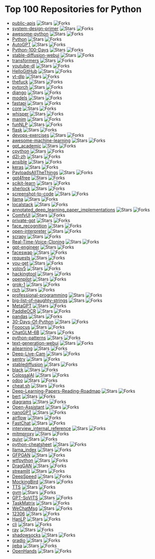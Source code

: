 # Top 100 Repositories for Python

- [public-apis](https://github.com/public-apis/public-apis) ![Stars](https://img.shields.io/badge/stars-316090-yellow?style=flat&logoSize=auto) ![Forks](https://img.shields.io/badge/forks-33704-blue?style=flat&logoSize=auto)
- [system-design-primer](https://github.com/donnemartin/system-design-primer) ![Stars](https://img.shields.io/badge/stars-273385-yellow?style=flat&width=100&height=20) ![Forks](https://img.shields.io/badge/forks-46052-blue?style=flat&width=100&height=20)
- [awesome-python](https://github.com/vinta/awesome-python) ![Stars](https://img.shields.io/badge/stars-222622-yellow?style=flat&width=100&height=20) ![Forks](https://img.shields.io/badge/forks-24883-blue?style=flat&width=100&height=20)
- [Python](https://github.com/TheAlgorithms/Python) ![Stars](https://img.shields.io/badge/stars-193343-yellow?style=flat&width=100&height=20) ![Forks](https://img.shields.io/badge/forks-45510-blue?style=flat&width=100&height=20)
- [AutoGPT](https://github.com/Significant-Gravitas/AutoGPT) ![Stars](https://img.shields.io/badge/stars-167777-yellow?style=flat&width=100&height=20) ![Forks](https://img.shields.io/badge/forks-44297-blue?style=flat&width=100&height=20)
- [Python-100-Days](https://github.com/jackfrued/Python-100-Days) ![Stars](https://img.shields.io/badge/stars-155873-yellow?style=flat&width=100&height=20) ![Forks](https://img.shields.io/badge/forks-52194-blue?style=flat&width=100&height=20)
- [stable-diffusion-webui](https://github.com/AUTOMATIC1111/stable-diffusion-webui) ![Stars](https://img.shields.io/badge/stars-141701-yellow?style=flat&width=100&height=20) ![Forks](https://img.shields.io/badge/forks-26766-blue?style=flat&width=100&height=20)
- [transformers](https://github.com/huggingface/transformers) ![Stars](https://img.shields.io/badge/stars-133948-yellow?style=flat&width=100&height=20) ![Forks](https://img.shields.io/badge/forks-26786-blue?style=flat&width=100&height=20)
- [youtube-dl](https://github.com/ytdl-org/youtube-dl) ![Stars](https://img.shields.io/badge/stars-132019-yellow?style=flat&width=100&height=20) ![Forks](https://img.shields.io/badge/forks-10012-blue?style=flat&width=100&height=20)
- [HelloGitHub](https://github.com/521xueweihan/HelloGitHub) ![Stars](https://img.shields.io/badge/stars-92239-yellow?style=flat&width=100&height=20) ![Forks](https://img.shields.io/badge/forks-9626-blue?style=flat&width=100&height=20)
- [yt-dlp](https://github.com/yt-dlp/yt-dlp) ![Stars](https://img.shields.io/badge/stars-85957-yellow?style=flat&width=100&height=20) ![Forks](https://img.shields.io/badge/forks-6691-blue?style=flat&width=100&height=20)
- [thefuck](https://github.com/nvbn/thefuck) ![Stars](https://img.shields.io/badge/stars-85183-yellow?style=flat&width=100&height=20) ![Forks](https://img.shields.io/badge/forks-3436-blue?style=flat&width=100&height=20)
- [pytorch](https://github.com/pytorch/pytorch) ![Stars](https://img.shields.io/badge/stars-83306-yellow?style=flat&width=100&height=20) ![Forks](https://img.shields.io/badge/forks-22465-blue?style=flat&width=100&height=20)
- [django](https://github.com/django/django) ![Stars](https://img.shields.io/badge/stars-79789-yellow?style=flat&width=100&height=20) ![Forks](https://img.shields.io/badge/forks-31738-blue?style=flat&width=100&height=20)
- [models](https://github.com/tensorflow/models) ![Stars](https://img.shields.io/badge/stars-77038-yellow?style=flat&width=100&height=20) ![Forks](https://img.shields.io/badge/forks-45770-blue?style=flat&width=100&height=20)
- [fastapi](https://github.com/fastapi/fastapi) ![Stars](https://img.shields.io/badge/stars-76852-yellow?style=flat&width=100&height=20) ![Forks](https://img.shields.io/badge/forks-6532-blue?style=flat&width=100&height=20)
- [core](https://github.com/home-assistant/core) ![Stars](https://img.shields.io/badge/stars-72758-yellow?style=flat&width=100&height=20) ![Forks](https://img.shields.io/badge/forks-30471-blue?style=flat&width=100&height=20)
- [whisper](https://github.com/openai/whisper) ![Stars](https://img.shields.io/badge/stars-70187-yellow?style=flat&width=100&height=20) ![Forks](https://img.shields.io/badge/forks-8283-blue?style=flat&width=100&height=20)
- [manim](https://github.com/3b1b/manim) ![Stars](https://img.shields.io/badge/stars-69096-yellow?style=flat&width=100&height=20) ![Forks](https://img.shields.io/badge/forks-6125-blue?style=flat&width=100&height=20)
- [funNLP](https://github.com/fighting41love/funNLP) ![Stars](https://img.shields.io/badge/stars-68602-yellow?style=flat&width=100&height=20) ![Forks](https://img.shields.io/badge/forks-14477-blue?style=flat&width=100&height=20)
- [flask](https://github.com/pallets/flask) ![Stars](https://img.shields.io/badge/stars-67920-yellow?style=flat&width=100&height=20) ![Forks](https://img.shields.io/badge/forks-16208-blue?style=flat&width=100&height=20)
- [devops-exercises](https://github.com/bregman-arie/devops-exercises) ![Stars](https://img.shields.io/badge/stars-66391-yellow?style=flat&width=100&height=20) ![Forks](https://img.shields.io/badge/forks-14833-blue?style=flat&width=100&height=20)
- [awesome-machine-learning](https://github.com/josephmisiti/awesome-machine-learning) ![Stars](https://img.shields.io/badge/stars-65761-yellow?style=flat&width=100&height=20) ![Forks](https://img.shields.io/badge/forks-14618-blue?style=flat&width=100&height=20)
- [gpt_academic](https://github.com/binary-husky/gpt_academic) ![Stars](https://img.shields.io/badge/stars-65087-yellow?style=flat&width=100&height=20) ![Forks](https://img.shields.io/badge/forks-8027-blue?style=flat&width=100&height=20)
- [cpython](https://github.com/python/cpython) ![Stars](https://img.shields.io/badge/stars-63181-yellow?style=flat&width=100&height=20) ![Forks](https://img.shields.io/badge/forks-30254-blue?style=flat&width=100&height=20)
- [d2l-zh](https://github.com/d2l-ai/d2l-zh) ![Stars](https://img.shields.io/badge/stars-62984-yellow?style=flat&width=100&height=20) ![Forks](https://img.shields.io/badge/forks-10989-blue?style=flat&width=100&height=20)
- [ansible](https://github.com/ansible/ansible) ![Stars](https://img.shields.io/badge/stars-62711-yellow?style=flat&width=100&height=20) ![Forks](https://img.shields.io/badge/forks-23869-blue?style=flat&width=100&height=20)
- [keras](https://github.com/keras-team/keras) ![Stars](https://img.shields.io/badge/stars-61930-yellow?style=flat&width=100&height=20) ![Forks](https://img.shields.io/badge/forks-19455-blue?style=flat&width=100&height=20)
- [PayloadsAllTheThings](https://github.com/swisskyrepo/PayloadsAllTheThings) ![Stars](https://img.shields.io/badge/stars-60930-yellow?style=flat&width=100&height=20) ![Forks](https://img.shields.io/badge/forks-14602-blue?style=flat&width=100&height=20)
- [gpt4free](https://github.com/xtekky/gpt4free) ![Stars](https://img.shields.io/badge/stars-60524-yellow?style=flat&width=100&height=20) ![Forks](https://img.shields.io/badge/forks-13265-blue?style=flat&width=100&height=20)
- [scikit-learn](https://github.com/scikit-learn/scikit-learn) ![Stars](https://img.shields.io/badge/stars-59871-yellow?style=flat&width=100&height=20) ![Forks](https://img.shields.io/badge/forks-25362-blue?style=flat&width=100&height=20)
- [sherlock](https://github.com/sherlock-project/sherlock) ![Stars](https://img.shields.io/badge/stars-59797-yellow?style=flat&width=100&height=20) ![Forks](https://img.shields.io/badge/forks-6876-blue?style=flat&width=100&height=20)
- [screenshot-to-code](https://github.com/abi/screenshot-to-code) ![Stars](https://img.shields.io/badge/stars-56773-yellow?style=flat&width=100&height=20) ![Forks](https://img.shields.io/badge/forks-7012-blue?style=flat&width=100&height=20)
- [llama](https://github.com/meta-llama/llama) ![Stars](https://img.shields.io/badge/stars-56129-yellow?style=flat&width=100&height=20) ![Forks](https://img.shields.io/badge/forks-9544-blue?style=flat&width=100&height=20)
- [localstack](https://github.com/localstack/localstack) ![Stars](https://img.shields.io/badge/stars-56007-yellow?style=flat&width=100&height=20) ![Forks](https://img.shields.io/badge/forks-3989-blue?style=flat&width=100&height=20)
- [annotated_deep_learning_paper_implementations](https://github.com/labmlai/annotated_deep_learning_paper_implementations) ![Stars](https://img.shields.io/badge/stars-55386-yellow?style=flat&width=100&height=20) ![Forks](https://img.shields.io/badge/forks-5695-blue?style=flat&width=100&height=20)
- [ComfyUI](https://github.com/comfyanonymous/ComfyUI) ![Stars](https://img.shields.io/badge/stars-54575-yellow?style=flat&width=100&height=20) ![Forks](https://img.shields.io/badge/forks-5761-blue?style=flat&width=100&height=20)
- [private-gpt](https://github.com/zylon-ai/private-gpt) ![Stars](https://img.shields.io/badge/stars-53980-yellow?style=flat&width=100&height=20) ![Forks](https://img.shields.io/badge/forks-7254-blue?style=flat&width=100&height=20)
- [face_recognition](https://github.com/ageitgey/face_recognition) ![Stars](https://img.shields.io/badge/stars-53217-yellow?style=flat&width=100&height=20) ![Forks](https://img.shields.io/badge/forks-13475-blue?style=flat&width=100&height=20)
- [open-interpreter](https://github.com/OpenInterpreter/open-interpreter) ![Stars](https://img.shields.io/badge/stars-52898-yellow?style=flat&width=100&height=20) ![Forks](https://img.shields.io/badge/forks-4683-blue?style=flat&width=100&height=20)
- [scrapy](https://github.com/scrapy/scrapy) ![Stars](https://img.shields.io/badge/stars-52878-yellow?style=flat&width=100&height=20) ![Forks](https://img.shields.io/badge/forks-10534-blue?style=flat&width=100&height=20)
- [Real-Time-Voice-Cloning](https://github.com/CorentinJ/Real-Time-Voice-Cloning) ![Stars](https://img.shields.io/badge/stars-52529-yellow?style=flat&width=100&height=20) ![Forks](https://img.shields.io/badge/forks-8784-blue?style=flat&width=100&height=20)
- [gpt-engineer](https://github.com/gpt-engineer-org/gpt-engineer) ![Stars](https://img.shields.io/badge/stars-52235-yellow?style=flat&width=100&height=20) ![Forks](https://img.shields.io/badge/forks-6802-blue?style=flat&width=100&height=20)
- [faceswap](https://github.com/deepfakes/faceswap) ![Stars](https://img.shields.io/badge/stars-52202-yellow?style=flat&width=100&height=20) ![Forks](https://img.shields.io/badge/forks-13201-blue?style=flat&width=100&height=20)
- [requests](https://github.com/psf/requests) ![Stars](https://img.shields.io/badge/stars-52119-yellow?style=flat&width=100&height=20) ![Forks](https://img.shields.io/badge/forks-9318-blue?style=flat&width=100&height=20)
- [you-get](https://github.com/soimort/you-get) ![Stars](https://img.shields.io/badge/stars-50476-yellow?style=flat&width=100&height=20) ![Forks](https://img.shields.io/badge/forks-9451-blue?style=flat&width=100&height=20)
- [yolov5](https://github.com/ultralytics/yolov5) ![Stars](https://img.shields.io/badge/stars-50422-yellow?style=flat&width=100&height=20) ![Forks](https://img.shields.io/badge/forks-16271-blue?style=flat&width=100&height=20)
- [hackingtool](https://github.com/Z4nzu/hackingtool) ![Stars](https://img.shields.io/badge/stars-50322-yellow?style=flat&width=100&height=20) ![Forks](https://img.shields.io/badge/forks-5415-blue?style=flat&width=100&height=20)
- [openpilot](https://github.com/commaai/openpilot) ![Stars](https://img.shields.io/badge/stars-49756-yellow?style=flat&width=100&height=20) ![Forks](https://img.shields.io/badge/forks-9061-blue?style=flat&width=100&height=20)
- [grok-1](https://github.com/xai-org/grok-1) ![Stars](https://img.shields.io/badge/stars-49508-yellow?style=flat&width=100&height=20) ![Forks](https://img.shields.io/badge/forks-8323-blue?style=flat&width=100&height=20)
- [rich](https://github.com/Textualize/rich) ![Stars](https://img.shields.io/badge/stars-49322-yellow?style=flat&width=100&height=20) ![Forks](https://img.shields.io/badge/forks-1717-blue?style=flat&width=100&height=20)
- [professional-programming](https://github.com/charlax/professional-programming) ![Stars](https://img.shields.io/badge/stars-46645-yellow?style=flat&width=100&height=20) ![Forks](https://img.shields.io/badge/forks-3715-blue?style=flat&width=100&height=20)
- [big-list-of-naughty-strings](https://github.com/minimaxir/big-list-of-naughty-strings) ![Stars](https://img.shields.io/badge/stars-46179-yellow?style=flat&width=100&height=20) ![Forks](https://img.shields.io/badge/forks-2131-blue?style=flat&width=100&height=20)
- [MetaGPT](https://github.com/geekan/MetaGPT) ![Stars](https://img.shields.io/badge/stars-44544-yellow?style=flat&width=100&height=20) ![Forks](https://img.shields.io/badge/forks-5306-blue?style=flat&width=100&height=20)
- [PaddleOCR](https://github.com/PaddlePaddle/PaddleOCR) ![Stars](https://img.shields.io/badge/stars-43709-yellow?style=flat&width=100&height=20) ![Forks](https://img.shields.io/badge/forks-7782-blue?style=flat&width=100&height=20)
- [pandas](https://github.com/pandas-dev/pandas) ![Stars](https://img.shields.io/badge/stars-43608-yellow?style=flat&width=100&height=20) ![Forks](https://img.shields.io/badge/forks-17902-blue?style=flat&width=100&height=20)
- [30-Days-Of-Python](https://github.com/Asabeneh/30-Days-Of-Python) ![Stars](https://img.shields.io/badge/stars-42227-yellow?style=flat&width=100&height=20) ![Forks](https://img.shields.io/badge/forks-8038-blue?style=flat&width=100&height=20)
- [Fooocus](https://github.com/lllyasviel/Fooocus) ![Stars](https://img.shields.io/badge/stars-41009-yellow?style=flat&width=100&height=20) ![Forks](https://img.shields.io/badge/forks-5752-blue?style=flat&width=100&height=20)
- [ChatGLM-6B](https://github.com/THUDM/ChatGLM-6B) ![Stars](https://img.shields.io/badge/stars-40558-yellow?style=flat&width=100&height=20) ![Forks](https://img.shields.io/badge/forks-5203-blue?style=flat&width=100&height=20)
- [python-patterns](https://github.com/faif/python-patterns) ![Stars](https://img.shields.io/badge/stars-40384-yellow?style=flat&width=100&height=20) ![Forks](https://img.shields.io/badge/forks-6939-blue?style=flat&width=100&height=20)
- [text-generation-webui](https://github.com/oobabooga/text-generation-webui) ![Stars](https://img.shields.io/badge/stars-40269-yellow?style=flat&width=100&height=20) ![Forks](https://img.shields.io/badge/forks-5281-blue?style=flat&width=100&height=20)
- [ailearning](https://github.com/apachecn/ailearning) ![Stars](https://img.shields.io/badge/stars-39389-yellow?style=flat&width=100&height=20) ![Forks](https://img.shields.io/badge/forks-11431-blue?style=flat&width=100&height=20)
- [Deep-Live-Cam](https://github.com/hacksider/Deep-Live-Cam) ![Stars](https://img.shields.io/badge/stars-39064-yellow?style=flat&width=100&height=20) ![Forks](https://img.shields.io/badge/forks-5667-blue?style=flat&width=100&height=20)
- [sentry](https://github.com/getsentry/sentry) ![Stars](https://img.shields.io/badge/stars-38960-yellow?style=flat&width=100&height=20) ![Forks](https://img.shields.io/badge/forks-4181-blue?style=flat&width=100&height=20)
- [stablediffusion](https://github.com/Stability-AI/stablediffusion) ![Stars](https://img.shields.io/badge/stars-38913-yellow?style=flat&width=100&height=20) ![Forks](https://img.shields.io/badge/forks-5028-blue?style=flat&width=100&height=20)
- [black](https://github.com/psf/black) ![Stars](https://img.shields.io/badge/stars-38844-yellow?style=flat&width=100&height=20) ![Forks](https://img.shields.io/badge/forks-2451-blue?style=flat&width=100&height=20)
- [ColossalAI](https://github.com/hpcaitech/ColossalAI) ![Stars](https://img.shields.io/badge/stars-38746-yellow?style=flat&width=100&height=20) ![Forks](https://img.shields.io/badge/forks-4341-blue?style=flat&width=100&height=20)
- [odoo](https://github.com/odoo/odoo) ![Stars](https://img.shields.io/badge/stars-38350-yellow?style=flat&width=100&height=20) ![Forks](https://img.shields.io/badge/forks-24882-blue?style=flat&width=100&height=20)
- [cheat.sh](https://github.com/chubin/cheat.sh) ![Stars](https://img.shields.io/badge/stars-38327-yellow?style=flat&width=100&height=20) ![Forks](https://img.shields.io/badge/forks-1790-blue?style=flat&width=100&height=20)
- [Deep-Learning-Papers-Reading-Roadmap](https://github.com/floodsung/Deep-Learning-Papers-Reading-Roadmap) ![Stars](https://img.shields.io/badge/stars-38221-yellow?style=flat&width=100&height=20) ![Forks](https://img.shields.io/badge/forks-7311-blue?style=flat&width=100&height=20)
- [bert](https://github.com/google-research/bert) ![Stars](https://img.shields.io/badge/stars-38074-yellow?style=flat&width=100&height=20) ![Forks](https://img.shields.io/badge/forks-9587-blue?style=flat&width=100&height=20)
- [diagrams](https://github.com/mingrammer/diagrams) ![Stars](https://img.shields.io/badge/stars-37524-yellow?style=flat&width=100&height=20) ![Forks](https://img.shields.io/badge/forks-2449-blue?style=flat&width=100&height=20)
- [Open-Assistant](https://github.com/LAION-AI/Open-Assistant) ![Stars](https://img.shields.io/badge/stars-37031-yellow?style=flat&width=100&height=20) ![Forks](https://img.shields.io/badge/forks-3231-blue?style=flat&width=100&height=20)
- [nanoGPT](https://github.com/karpathy/nanoGPT) ![Stars](https://img.shields.io/badge/stars-36912-yellow?style=flat&width=100&height=20) ![Forks](https://img.shields.io/badge/forks-5839-blue?style=flat&width=100&height=20)
- [airflow](https://github.com/apache/airflow) ![Stars](https://img.shields.io/badge/stars-36819-yellow?style=flat&width=100&height=20) ![Forks](https://img.shields.io/badge/forks-14241-blue?style=flat&width=100&height=20)
- [FastChat](https://github.com/lm-sys/FastChat) ![Stars](https://img.shields.io/badge/stars-36765-yellow?style=flat&width=100&height=20) ![Forks](https://img.shields.io/badge/forks-4535-blue?style=flat&width=100&height=20)
- [interview_internal_reference](https://github.com/0voice/interview_internal_reference) ![Stars](https://img.shields.io/badge/stars-36601-yellow?style=flat&width=100&height=20) ![Forks](https://img.shields.io/badge/forks-9445-blue?style=flat&width=100&height=20)
- [mitmproxy](https://github.com/mitmproxy/mitmproxy) ![Stars](https://img.shields.io/badge/stars-36579-yellow?style=flat&width=100&height=20) ![Forks](https://img.shields.io/badge/forks-4022-blue?style=flat&width=100&height=20)
- [quivr](https://github.com/QuivrHQ/quivr) ![Stars](https://img.shields.io/badge/stars-36413-yellow?style=flat&width=100&height=20) ![Forks](https://img.shields.io/badge/forks-3554-blue?style=flat&width=100&height=20)
- [python-cheatsheet](https://github.com/gto76/python-cheatsheet) ![Stars](https://img.shields.io/badge/stars-36347-yellow?style=flat&width=100&height=20) ![Forks](https://img.shields.io/badge/forks-6467-blue?style=flat&width=100&height=20)
- [llama_index](https://github.com/run-llama/llama_index) ![Stars](https://img.shields.io/badge/stars-36279-yellow?style=flat&width=100&height=20) ![Forks](https://img.shields.io/badge/forks-5175-blue?style=flat&width=100&height=20)
- [GFPGAN](https://github.com/TencentARC/GFPGAN) ![Stars](https://img.shields.io/badge/stars-35782-yellow?style=flat&width=100&height=20) ![Forks](https://img.shields.io/badge/forks-5928-blue?style=flat&width=100&height=20)
- [wtfpython](https://github.com/satwikkansal/wtfpython) ![Stars](https://img.shields.io/badge/stars-35722-yellow?style=flat&width=100&height=20) ![Forks](https://img.shields.io/badge/forks-2652-blue?style=flat&width=100&height=20)
- [DragGAN](https://github.com/XingangPan/DragGAN) ![Stars](https://img.shields.io/badge/stars-35685-yellow?style=flat&width=100&height=20) ![Forks](https://img.shields.io/badge/forks-3452-blue?style=flat&width=100&height=20)
- [streamlit](https://github.com/streamlit/streamlit) ![Stars](https://img.shields.io/badge/stars-35314-yellow?style=flat&width=100&height=20) ![Forks](https://img.shields.io/badge/forks-3065-blue?style=flat&width=100&height=20)
- [DeepSpeed](https://github.com/microsoft/DeepSpeed) ![Stars](https://img.shields.io/badge/stars-35207-yellow?style=flat&width=100&height=20) ![Forks](https://img.shields.io/badge/forks-4077-blue?style=flat&width=100&height=20)
- [MockingBird](https://github.com/babysor/MockingBird) ![Stars](https://img.shields.io/badge/stars-35179-yellow?style=flat&width=100&height=20) ![Forks](https://img.shields.io/badge/forks-5209-blue?style=flat&width=100&height=20)
- [TTS](https://github.com/coqui-ai/TTS) ![Stars](https://img.shields.io/badge/stars-34917-yellow?style=flat&width=100&height=20) ![Forks](https://img.shields.io/badge/forks-4254-blue?style=flat&width=100&height=20)
- [gym](https://github.com/openai/gym) ![Stars](https://img.shields.io/badge/stars-34679-yellow?style=flat&width=100&height=20) ![Forks](https://img.shields.io/badge/forks-8606-blue?style=flat&width=100&height=20)
- [GPT-SoVITS](https://github.com/RVC-Boss/GPT-SoVITS) ![Stars](https://img.shields.io/badge/stars-34617-yellow?style=flat&width=100&height=20) ![Forks](https://img.shields.io/badge/forks-3966-blue?style=flat&width=100&height=20)
- [TaskMatrix](https://github.com/chenfei-wu/TaskMatrix) ![Stars](https://img.shields.io/badge/stars-34528-yellow?style=flat&width=100&height=20) ![Forks](https://img.shields.io/badge/forks-3316-blue?style=flat&width=100&height=20)
- [WeChatMsg](https://github.com/LC044/WeChatMsg) ![Stars](https://img.shields.io/badge/stars-34065-yellow?style=flat&width=100&height=20) ![Forks](https://img.shields.io/badge/forks-3568-blue?style=flat&width=100&height=20)
- [12306](https://github.com/testerSunshine/12306) ![Stars](https://img.shields.io/badge/stars-33864-yellow?style=flat&width=100&height=20) ![Forks](https://img.shields.io/badge/forks-9813-blue?style=flat&width=100&height=20)
- [HanLP](https://github.com/hankcs/HanLP) ![Stars](https://img.shields.io/badge/stars-33765-yellow?style=flat&width=100&height=20) ![Forks](https://img.shields.io/badge/forks-10098-blue?style=flat&width=100&height=20)
- [cli](https://github.com/httpie/cli) ![Stars](https://img.shields.io/badge/stars-33741-yellow?style=flat&width=100&height=20) ![Forks](https://img.shields.io/badge/forks-3676-blue?style=flat&width=100&height=20)
- [ray](https://github.com/ray-project/ray) ![Stars](https://img.shields.io/badge/stars-33577-yellow?style=flat&width=100&height=20) ![Forks](https://img.shields.io/badge/forks-5705-blue?style=flat&width=100&height=20)
- [shadowsocks](https://github.com/shadowsocks/shadowsocks) ![Stars](https://img.shields.io/badge/stars-33575-yellow?style=flat&width=100&height=20) ![Forks](https://img.shields.io/badge/forks-18608-blue?style=flat&width=100&height=20)
- [gradio](https://github.com/gradio-app/gradio) ![Stars](https://img.shields.io/badge/stars-33442-yellow?style=flat&width=100&height=20) ![Forks](https://img.shields.io/badge/forks-2530-blue?style=flat&width=100&height=20)
- [jieba](https://github.com/fxsjy/jieba) ![Stars](https://img.shields.io/badge/stars-33254-yellow?style=flat&width=100&height=20) ![Forks](https://img.shields.io/badge/forks-6720-blue?style=flat&width=100&height=20)
- [OpenHands](https://github.com/All-Hands-AI/OpenHands) ![Stars](https://img.shields.io/badge/stars-33208-yellow?style=flat&width=100&height=20) ![Forks](https://img.shields.io/badge/forks-3806-blue?style=flat&width=100&height=20)
